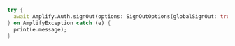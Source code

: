 ```dart
try {
  await Amplify.Auth.signOut(options: SignOutOptions(globalSignOut: true));
} on AmplifyException catch (e) {
  print(e.message);
}
```
